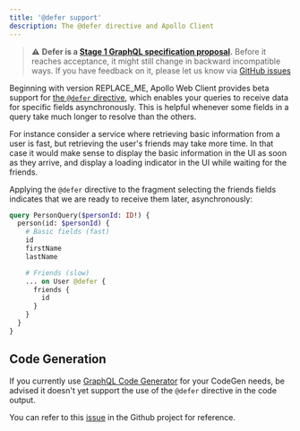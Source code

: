 ```yaml
---
title: '@defer support'
description: The @defer directive and Apollo Client
---
```


> ⚠️ **Defer is a [Stage 1 GraphQL specification proposal](https://github.com/graphql/graphql-spec/blob/main/CONTRIBUTING.md#stage-1-proposal).** Before it reaches acceptance, it might still change in backward incompatible ways. If you have feedback on it, please let us know via [GitHub issues](https://github.com/apollographql/apollo-client/issues/new?assignees=&labels=&template=bug.md)

Beginning with version REPLACE_ME, Apollo Web Client provides beta support for [the `@defer` directive](https://github.com/graphql/graphql-wg/blob/main/rfcs/DeferStream.md), which enables your queries to receive data for specific fields asynchronously. This is helpful whenever some fields in a query take much longer to resolve than the others.

For instance consider a service where retrieving basic information from a user is fast, but retrieving the user's friends may take more time. In that case it would make sense to display the basic information in the UI as soon as they arrive, and display a loading indicator in the UI while waiting for the friends.

Applying the `@defer` directive to the fragment selecting the friends fields indicates that we are ready to receive them later, asynchronously:

```graphql
query PersonQuery($personId: ID!) {
  person(id: $personId) {
    # Basic fields (fast)
    id
    firstName
    lastName

    # Friends (slow)
    ... on User @defer {
      friends {
        id
      }
    }
  }
}
```

## Code Generation

If you currently use [GraphQL Code Generator](https://www.the-guild.dev/graphql/codegen) for your CodeGen needs, be advised it doesn't yet support the use of the `@defer` directive in the code output.

You can refer to this [issue](https://github.com/dotansimha/graphql-code-generator/issues/7885) in the Github project for reference.




